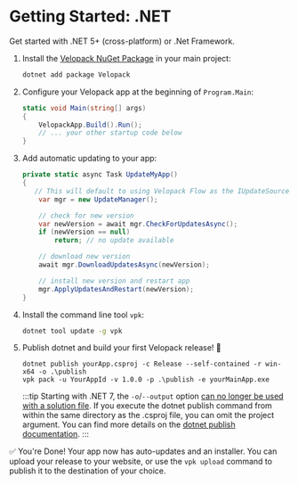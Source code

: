 # Getting Started: .NET
<AppliesTo all />
Get started with .NET 5+ (cross-platform) or .Net Framework.

1. Install the  [Velopack NuGet Package](https://www.nuget.org/packages/velopack) in your main project:
   ```cmd
   dotnet add package Velopack
   ```
0. Configure your Velopack app at the beginning of `Program.Main`:
   ```cs
   static void Main(string[] args)
   {
       VelopackApp.Build().Run();
       // ... your other startup code below
   }
   ```
0. Add automatic updating to your app:
   ```cs
   private static async Task UpdateMyApp()
   {
      // This will default to using Velopack Flow as the IUpdateSource
       var mgr = new UpdateManager();

       // check for new version
       var newVersion = await mgr.CheckForUpdatesAsync();
       if (newVersion == null)
           return; // no update available

       // download new version
       await mgr.DownloadUpdatesAsync(newVersion);

       // install new version and restart app
       mgr.ApplyUpdatesAndRestart(newVersion);
   }
   ```
0. Install the command line tool `vpk`:
   ```cmd
   dotnet tool update -g vpk
   ```
0. Publish dotnet and build your first Velopack release! 🎉
   ```batch
   dotnet publish yourApp.csproj -c Release --self-contained -r win-x64 -o .\publish
   vpk pack -u YourAppId -v 1.0.0 -p .\publish -e yourMainApp.exe
   ```
   :::tip
   Starting with .NET 7, the `-o`/`--output` option [can no longer be used with a solution file](https://learn.microsoft.com/en-us/dotnet/core/compatibility/sdk/7.0/solution-level-output-no-longer-valid?WT.mc_id=DT-MVP-5003472).
   If you execute the dotnet publish command from within the same directory as the .csproj file, you can omit the project argument. You can find more details on the [dotnet publish documentation](https://learn.microsoft.com/en-us/dotnet/core/tools/dotnet-publish?WT.mc_id=DT-MVP-5003472#arguments).
   :::

✅ You're Done! Your app now has auto-updates and an installer.
You can upload your release to your website, or use the `vpk upload` command to publish it to the destination of your choice.